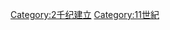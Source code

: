 {{EstablishmentsInCentury|10|11|10|12}}
{{Commonscat|11th-century establishments}}

[[Category:2千纪建立|Category:2千纪建立]]
[[Category:11世紀|Category:11世紀]]